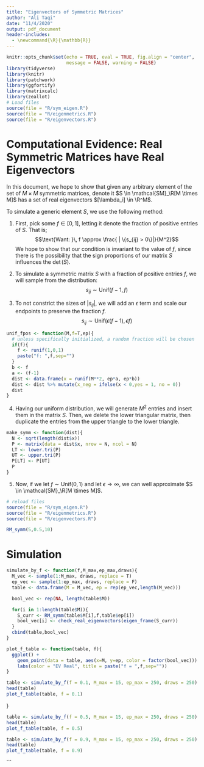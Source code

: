 ```yaml
---
title: "Eigenvectors of Symmetric Matrices"
author: "Ali Taqi"
date: "11/4/2020"
output: pdf_document
header-includes:
  - \newcommand{\R}{\mathbb{R}}
---
```


```r
knitr::opts_chunk$set(echo = TRUE, eval = TRUE, fig.align = "center", 
                      message = FALSE, warning = FALSE)
library(tidyverse)
library(knitr)
library(patchwork)
library(ggfortify)
library(matrixcalc)
library(zeallot)
# Load files
source(file = "R/sym_eigen.R")
source(file = "R/eigenmetrics.R")
source(file = "R/eigenvectors.R")
```

# Computational Evidence: Real Symmetric Matrices have Real Eigenvectors

In this document, we hope to show that given any arbitrary element of the set of $M \times M$ symmetric matrices, denote it $S \in \mathcal{SM}_\R[M \times M]$ has a set of real eigenvectors $[\lambda_i] \in \R^M$.

To simulate a generic element $S$, we use the following method:

(1) First, pick some $f \in [0,1]$, letting it denote the fraction of positive entries of $S$. That is;
$$\text{Want: }\, f \approx \frac{ | \{s_{ij}  > 0\}|}{M^2}$$
We hope to show that our condition is invariant to the value of $f$, since there is the possibility that the sign proportions of our matrix $S$ influences the $\det (S)$. 

(2) To simulate a symmetric matrix $S$ with a fraction of positive entries $f$, we will sample from the distribution:
$$s_{ij} \sim \text{Unif}(f-1,f)$$

(3) To not constrict the sizes of $|s_{ij}|$, we will add an $\epsilon$ term and scale our endpoints to preserve the fraction $f$.
$$s_{ij} \sim \text{Unif}(\epsilon(f-1),\,\epsilon f)$$

```r
unif_fpos <- function(M,f=T,ep){
  # unless specifically initialized, a random fraction will be chosen
  if(f){
    f <- runif(1,0,1)
    paste("f: ",f,sep="")
  }
  b <- f
  a <- (f-1)
  dist <- data.frame(x = runif(M**2, ep*a, ep*b))
  dist <- dist %>% mutate(x_neg = ifelse(x < 0,yes = 1, no = 0))
  dist
}
```


(4) Having our uniform distribution, we will generate $M^2$ entries and insert them in the matrix $S$. Then, we delete the lower triangular matrix, then duplicate the entries from the upper triangle to the lower triangle. 

```r
make_symm <- function(dist){
  N <- sqrt(length(dist$x))
  P <- matrix(data = dist$x, nrow = N, ncol = N)
  LT <- lower.tri(P)
  UT <- upper.tri(P)
  P[LT] <- P[UT]
  P
}
```

(5) Now, if we let $f \sim \text{Unif}(0,1)$ and let $\epsilon \to \infty$, we can well approximate $S \in \mathcal{SM}_\R[M \times M]$.

\newpage

```r
# reload files
source(file = "R/sym_eigen.R")
source(file = "R/eigenmetrics.R")
source(file = "R/eigenvectors.R")
```

```r
RM_symm(5,0.5,10)
```

# Simulation

```r
simulate_by_f <- function(f,M_max,ep_max,draws){
  M_vec <- sample(1:M_max, draws, replace = T)
  ep_vec <- sample(1:ep_max, draws, replace = F)
  table <- data.frame(M = M_vec, ep = rep(ep_vec,length(M_vec)))

  bool_vec <- rep(NA, length(table$M))

  for(i in 1:length(table$M)){
    S_curr <- RM_symm(table$M[i],f,table$ep[i])
    bool_vec[i] <- check_real_eigenvectors(eigen_frame(S_curr))
  }
  cbind(table,bool_vec)
}

plot_f_table <- function(table, f){
  ggplot() + 
    geom_point(data = table, aes(x=M, y=ep, color = factor(bool_vec))) +
    labs(color = "EV Real", title = paste("f = ",f,sep=""))
}
```

```r
table <- simulate_by_f(f = 0.1, M_max = 15, ep_max = 250, draws = 250)
head(table)
plot_f_table(table, f = 0.1)
```
}

```r
table <- simulate_by_f(f = 0.5, M_max = 15, ep_max = 250, draws = 250)
head(table)
plot_f_table(table, f = 0.5)
```

```r
table <- simulate_by_f(f = 0.9, M_max = 15, ep_max = 250, draws = 250)
head(table)
plot_f_table(table, f = 0.9)
```
```


